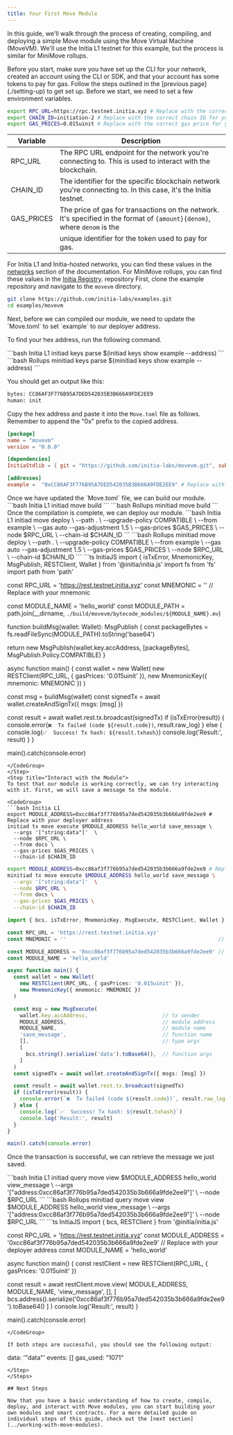 ```yaml
---
title: Your First Move Module
---
```


In this guide, we'll walk through the process of creating, compiling, and deploying a simple Move module using the Move Virtual Machine (MoveVM). We'll use the Initia L1 testnet for this example, but the process is similar for MiniMove rollups.

<Note>
Before you start, make sure you have set up the CLI for your network, created an account using the CLI or SDK, and that your account has some tokens to pay for gas. Follow the steps outlined in the [previous page](./setting-up) to get set up.
</Note>

<Steps>
<Step title="Setting Environment Variables">
Before we start, we need to set a few environment variables.

```bash
export RPC_URL=https://rpc.testnet.initia.xyz # Replace with the correct RPC URL for your network
export CHAIN_ID=initiation-2 # Replace with the correct chain ID for your network
export GAS_PRICES=0.015uinit # Replace with the correct gas price for your network
```

| Variable    | Description                                                                                                                |
|-------------|----------------------------------------------------------------------------------------------------------------------------|
| RPC_URL     | The RPC URL endpoint for the network you're connecting to. This is used to interact with the blockchain.  |
| CHAIN_ID    | The identifier for the specific blockchain network you're connecting to. In this case, it's the Initia testnet.            |
| GAS_PRICES  | The price of gas for transactions on the network. It's specified in the format of `{amount}{denom}`, where `denom` is the  |
|             | unique identifier for the token used to pay for gas.                                                                       |

For Initia L1 and Initia-hosted networks, you can find these values in the [networks](/resources/developer/initia-l1/) section of the documentation. For MiniMove rollups, you can find these values in the [Initia Registry](https://github.com/initia-labs/initia-registry/tree/main). repository
</Step>
<Step title="Clone the Example Repository">
First, clone the example repository and navigate to the `movevm` directory.

```bash
git clone https://github.com/initia-labs/examples.git
cd examples/movevm
```
</Step>
<Step title="Update Move.toml">
Next, before we can compiled our module, we need to update the `Move.toml` to set `example` to our deployer address.

To find your hex address, run the following command.

<CodeGroup>
```bash Initia L1
initiad keys parse $(initiad keys show example --address)
```
```bash Rollups
minitiad keys parse $(minitiad keys show example --address)
```
</CodeGroup>

You should get an output like this:

```bash
bytes: CC86AF3F776B95A7DED542035B3B666A9FDE2EE9
human: init
```

Copy the hex address and paste it into the `Move.toml` file as follows. Remember to append the "0x" prefix to the copied address.

```toml Move.toml
[package]
name = "movevm"
version = "0.0.0"

[dependencies]
InitiaStdlib = { git = "https://github.com/initia-labs/movevm.git", subdir = "precompile/modules/initia_stdlib", rev = "main" }

[addresses]
example =  "0xCC86AF3F776B95A7DED542035B3B666A9FDE2EE9" # Replace with your hex address copied from the previous step
```

</Step>
<Step title="Build the Module">
Once we have updated the `Move.toml` file, we can build our module.

<CodeGroup>
```bash Initia L1
initiad move build
```
```bash Rollups
minitiad move build
```
</CodeGroup>
</Step>
<Step title="Deploy the Module">
Once the compilation is complete, we can deploy our module.

<CodeGroup>
```bash Initia L1
initiad move deploy \
  --path . \
  --upgrade-policy COMPATIBLE \
  --from example \
  --gas auto --gas-adjustment 1.5 \
  --gas-prices $GAS_PRICES \
  --node $RPC_URL \
  --chain-id $CHAIN_ID
```
```bash Rollups
minitiad move deploy \
  --path . \
  --upgrade-policy COMPATIBLE \
  --from example \
  --gas auto --gas-adjustment 1.5 \
  --gas-prices $GAS_PRICES \
  --node $RPC_URL \
  --chain-id $CHAIN_ID
```
```ts InitiaJS
import { isTxError, MnemonicKey, MsgPublish, RESTClient, Wallet } from '@initia/initia.js'
import fs from 'fs'
import path from 'path'

const RPC_URL = 'https://rest.testnet.initia.xyz'
const MNEMONIC = ''                                 // Replace with your mnemonic

const MODULE_NAME = 'hello_world'
const MODULE_PATH = path.join(__dirname, `./build/movevm/bytecode_modules/${MODULE_NAME}.mv`)

function buildMsg(wallet: Wallet): MsgPublish {
  const packageBytes = fs.readFileSync(MODULE_PATH).toString('base64')

  return new MsgPublish(wallet.key.accAddress, [packageBytes], MsgPublish.Policy.COMPATIBLE)
}

async function main() {
  const wallet = new Wallet(
    new RESTClient(RPC_URL, { gasPrices: '0.015uinit' }),
    new MnemonicKey({ mnemonic: MNEMONIC })
  )

  const msg = buildMsg(wallet)
  const signedTx = await wallet.createAndSignTx({ msgs: [msg] })

  const result = await wallet.rest.tx.broadcast(signedTx)
  if (isTxError(result)) {
    console.error(`❌  Tx failed (code ${result.code})`, result.raw_log)
  } else {
    console.log(`✅  Success! Tx hash: ${result.txhash}`)
    console.log('Result:', result)
  }
}

main().catch(console.error)
```
</CodeGroup>
</Step>
<Step title="Interact with the Module">
To test that our module is working correctly, we can try interacting with it. First, we will save a message to the module.

<CodeGroup>
```bash Initia L1
export MODULE_ADDRESS=0xcc86af3f776b95a7ded542035b3b666a9fde2ee9 # Replace with your deployer address
initiad tx move execute $MODULE_ADDRESS hello_world save_message \
  --args '["string:data"]'  \
  --node $RPC_URL \
  --from docs \
  --gas-prices $GAS_PRICES \
  --chain-id $CHAIN_ID
```
```bash Rollups
export MODULE_ADDRESS=0xcc86af3f776b95a7ded542035b3b666a9fde2ee9 # Replace with your deployer address
minitiad tx move execute $MODULE_ADDRESS hello_world save_message \
  --args '["string:data"]'  \
  --node $RPC_URL \
  --from docs \
  --gas-prices $GAS_PRICES \
  --chain-id $CHAIN_ID
```
```ts InitiaJS
import { bcs, isTxError, MnemonicKey, MsgExecute, RESTClient, Wallet } from '@initia/initia.js'

const RPC_URL = 'https://rest.testnet.initia.xyz'
const MNEMONIC = ''                                                 // Replace with your mnemonic

const MODULE_ADDRESS = '0xcc86af3f776b95a7ded542035b3b666a9fde2ee9' // Replace with your deployer address
const MODULE_NAME = 'hello_world'

async function main() {
  const wallet = new Wallet(
    new RESTClient(RPC_URL, { gasPrices: '0.015uinit' }),
    new MnemonicKey({ mnemonic: MNEMONIC })
  )

  const msg = new MsgExecute(
    wallet.key.accAddress,                        // tx sender
    MODULE_ADDRESS,                               // module address
    MODULE_NAME,                                  // module name
    'save_message',                               // function name
    [],                                           // type args
    [
      bcs.string().serialize('data').toBase64(),  // function args
    ]
  )
  const signedTx = await wallet.createAndSignTx({ msgs: [msg] })

  const result = await wallet.rest.tx.broadcast(signedTx)
  if (isTxError(result)) {
    console.error(`❌  Tx failed (code ${result.code})`, result.raw_log)
  } else {
    console.log(`✅  Success! Tx hash: ${result.txhash}`)
    console.log('Result:', result)
  }
}

main().catch(console.error)
```
</CodeGroup>

Once the transaction is successful, we can retrieve the message we just saved.

<CodeGroup>
```bash Initia L1
initiad query move view $MODULE_ADDRESS hello_world view_message \
    --args '["address:0xcc86af3f776b95a7ded542035b3b666a9fde2ee9"]' \
    --node $RPC_URL
```
```bash Rollups
minitiad query move view $MODULE_ADDRESS hello_world view_message \
    --args '["address:0xcc86af3f776b95a7ded542035b3b666a9fde2ee9"]' \
    --node $RPC_URL
```
```ts InitiaJS
import { bcs, RESTClient } from '@initia/initia.js'

const RPC_URL = 'https://rest.testnet.initia.xyz'
const MODULE_ADDRESS = '0xcc86af3f776b95a7ded542035b3b666a9fde2ee9' // Replace with your deployer address
const MODULE_NAME = 'hello_world'

async function main() {
  const restClient = new RESTClient(RPC_URL, { gasPrices: '0.015uinit' })

  const result = await restClient.move.view(
    MODULE_ADDRESS,
    MODULE_NAME,
    'view_message',
    [],
    [
      bcs.address().serialize('0xcc86af3f776b95a7ded542035b3b666a9fde2ee9').toBase64()
    ]
  )
  console.log('Result:', result)
}

main().catch(console.error)
```
</CodeGroup>

If both steps are successful, you should see the following output:

```
data: '"data"'
events: []
gas_used: "1071"
```
</Step>
</Steps>

## Next Steps

Now that you have a basic understanding of how to create, compile, deploy, and interact with Move modules, you can start building your own modules and smart contracts. For a more detailed guide on individual steps of this guide, check out the [next section](../working-with-move-modules).
